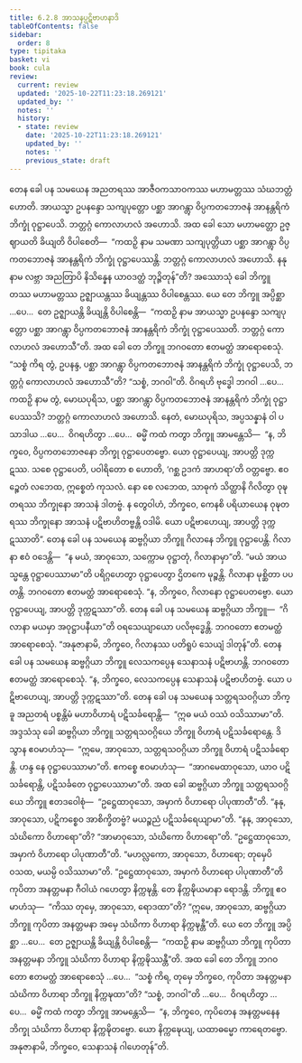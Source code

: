 ```yaml
---
title: 6.2.8 အာသနပ္ပဋိဗာဟနာဒိ
tableOfContents: false
sidebar:
  order: 8
type: tipitaka
basket: vi
book: cula
review:
  current: review
  updated: '2025-10-22T11:23:18.269121'
  updated_by: ''
  notes: ''
  history:
  - state: review
    date: '2025-10-22T11:23:18.269121'
    updated_by: ''
    notes: ''
    previous_state: draft
---
```



<ReviewStatus review={frontmatter.review} showDetails={true} />

<HypothesisAnnotation frontmatter={frontmatter} />

<DynamicBreadcrumb />

<Division number="316" book="cula" e="ch" v="4" p="315">

<Paragraph number="1359" book="cula">
တေန ခေါ ပန သမယေန အညတရဿ အာဇီဝကသာဝကဿ မဟာမတ္တဿ သံဃဘတ္တံ ဟောတိ. အာယသ္မာ ဥပနန္ဒော သကျပုတ္တော ပစ္ဆာ အာဂန္တွာ ဝိပ္ပကတဘောဇနံ အာနန္တရိကံ ဘိက္ခုံ ဝုဋ္ဌာပေသိ. ဘတ္တဂ္ဂံ ကောလာဟလံ အဟောသိ. အထ ခေါ သော မဟာမတ္တော ဥဇ္ဈာယတိ ခိယျတိ ဝိပါစေတိ—  “ကထဉှိ နာမ သမဏာ သကျပုတ္တိယာ ပစ္ဆာ အာဂန္တွာ ဝိပ္ပကတဘောဇနံ အာနန္တရိကံ ဘိက္ခုံ ဝုဋ္ဌာပေဿန္တိ. ဘတ္တဂ္ဂံ ကောလာဟလံ အဟောသိ. နနု နာမ လဗ္ဘာ အညတြာပိ နိသိန္နေန ယာဝဒတ္ထံ ဘုဉ္ဇိတုန်”တိ?
</Paragraph>

<Paragraph number="1360" book="cula">
အဿောသုံ ခေါ ဘိက္ခူ တဿ မဟာမတ္တဿ ဥဇ္ဈာယန္တဿ ခိယျန္တဿ ဝိပါစေန္တဿ. ယေ တေ ဘိက္ခူ အပ္ပိစ္ဆာ …ပေ…  တေ ဥဇ္ဈာယန္တိ ခိယျန္တိ ဝိပါစေန္တိ—  “ကထဉှိ နာမ အာယသ္မာ ဥပနန္ဒော သကျပုတ္တော ပစ္ဆာ အာဂန္တွာ ဝိပ္ပကတဘောဇနံ အာနန္တရိကံ ဘိက္ခုံ ဝုဋ္ဌာပေဿတိ. ဘတ္တဂ္ဂံ ကောလာဟလံ အဟောသီ”တိ. အထ ခေါ တေ ဘိက္ခူ ဘဂဝတော ဧတမတ္ထံ အာရောစေသုံ. “သစ္စံ ကိရ တွံ, ဥပနန္ဒ, ပစ္ဆာ အာဂန္တွာ ဝိပ္ပကတဘောဇနံ အာနန္တရိကံ ဘိက္ခုံ ဝုဋ္ဌာပေသိ, ဘတ္တဂ္ဂံ ကောလာဟလံ အဟောသီ”တိ? “သစ္စံ, ဘဂဝါ”တိ. ဝိဂရဟိ ဗုဒ္ဓေါ ဘဂဝါ …ပေ…  ကထဉှိ နာမ တွံ, မောဃပုရိသ, ပစ္ဆာ အာဂန္တွာ ဝိပ္ပကတဘောဇနံ အာနန္တရိကံ ဘိက္ခုံ ဝုဋ္ဌာပေဿသိ? ဘတ္တဂ္ဂံ ကောလာဟလံ အဟောသိ. နေတံ, မောဃပုရိသ, အပ္ပသန္နာနံ ဝါ ပသာဒါယ …ပေ…  ဝိဂရဟိတွာ …ပေ…  ဓမ္မိံ ကထံ ကတွာ ဘိက္ခူ အာမန္တေသိ—  “န, ဘိက္ခဝေ, ဝိပ္ပကတဘောဇနော ဘိက္ခု ဝုဋ္ဌာပေတဗ္ဗော. ယော ဝုဋ္ဌာပေယျ, အာပတ္တိ ဒုက္ကဋဿ. သစေ ဝုဋ္ဌာပေတိ, ပဝါရိတော စ ဟောတိ, ‘ဂစ္ဆ ဥဒကံ အာဟရာ’တိ ဝတ္တဗ္ဗော. ဧဝဉ္စေတံ လဘေထ, ဣစ္စေတံ ကုသလံ. နော စေ လဘေထ, သာဓုကံ သိတ္ထာနိ ဂိလိတွာ ဝုဍ္ဎတရဿ ဘိက္ခုနော အာသနံ ဒါတဗ္ဗံ. န တွေဝါဟံ, ဘိက္ခဝေ, ကေနစိ ပရိယာယေန ဝုဍ္ဎတရဿ ဘိက္ခုနော အာသနံ ပဋိဗာဟိတဗ္ဗန္တိ ဝဒါမိ. ယော ပဋိဗာဟေယျ, အာပတ္တိ ဒုက္ကဋဿာတိ”.
</Paragraph>

<Paragraph number="1361" book="cula">
တေန ခေါ ပန သမယေန ဆဗ္ဗဂ္ဂိယာ ဘိက္ခူ ဂိလာနေ ဘိက္ခူ ဝုဋ္ဌာပေန္တိ. ဂိလာနာ ဧဝံ ဝဒေန္တိ—  “န မယံ, အာဝုသော, သက္ကောမ ဝုဋ္ဌာတုံ, ဂိလာနာမှာ”တိ. “မယံ အာယသ္မန္တေ ဝုဋ္ဌာပေဿာမာ”တိ ပရိဂ္ဂဟေတွာ ဝုဋ္ဌာပေတွာ ဌိတကေ မုဉ္စန္တိ. ဂိလာနာ မုစ္ဆိတာ ပပတန္တိ. ဘဂဝတော ဧတမတ္ထံ အာရောစေသုံ. “န, ဘိက္ခဝေ, ဂိလာနော ဝုဋ္ဌာပေတဗ္ဗော. ယော ဝုဋ္ဌာပေယျ, အာပတ္တိ ဒုက္ကဋဿာ”တိ.
</Paragraph>

<Paragraph number="1362" book="cula">
တေန ခေါ ပန သမယေန ဆဗ္ဗဂ္ဂိယာ ဘိက္ခူ—  “ဂိလာနာ မယမှာ အဝုဋ္ဌာပနီယာ”တိ ဝရသေယျာယော ပလိဗုဒ္ဓေန္တိ. ဘဂဝတော ဧတမတ္ထံ အာရောစေသုံ. “အနုဇာနာမိ, ဘိက္ခဝေ, ဂိလာနဿ ပတိရူပံ သေယျံ ဒါတုန်”တိ.
</Paragraph>

<Paragraph number="1363" book="cula">
တေန ခေါ ပန သမယေန ဆဗ္ဗဂ္ဂိယာ ဘိက္ခူ လေသကပ္ပေန သေနာသနံ ပဋိဗာဟန္တိ. ဘဂဝတော ဧတမတ္ထံ အာရောစေသုံ. “န, ဘိက္ခဝေ, လေသကပ္ပေန သေနာသနံ ပဋိဗာဟိတဗ္ဗံ. ယော ပဋိဗာဟေယျ, အာပတ္တိ ဒုက္ကဋဿာ”တိ.
</Paragraph>

<Paragraph number="1364" book="cula">
တေန ခေါ ပန သမယေန သတ္တရသဝဂ္ဂိယာ ဘိက္ခူ အညတရံ ပစ္စန္တိမံ မဟာဝိဟာရံ ပဋိသင်္ခရောန္တိ—  “ဣဓ မယံ ဝဿံ ဝသိဿာမာ”တိ. အဒ္ဒသံသု ခေါ ဆဗ္ဗဂ္ဂိယာ ဘိက္ခူ သတ္တရသဝဂ္ဂိယေ ဘိက္ခူ ဝိဟာရံ ပဋိသင်္ခရောန္တေ. ဒိသွာန ဧဝမာဟံသု—  “ဣမေ, အာဝုသော, သတ္တရသဝဂ္ဂိယာ ဘိက္ခူ ဝိဟာရံ ပဋိသင်္ခရောန္တိ. ဟန္ဒ နေ ဝုဋ္ဌာပေဿာမာ”တိ. ဧကစ္စေ ဧဝမာဟံသု—  “အာဂမေထာဝုသော, ယာဝ ပဋိသင်္ခရောန္တိ, ပဋိသင်္ခတေ ဝုဋ္ဌာပေဿာမာ”တိ. အထ ခေါ ဆဗ္ဗဂ္ဂိယာ ဘိက္ခူ သတ္တရသဝဂ္ဂိယေ ဘိက္ခူ ဧတဒဝေါစုံ—  “ဥဋ္ဌေထာဝုသော, အမှာကံ ဝိဟာရော ပါပုဏာတီ”တိ. “နနု, အာဝုသော, ပဋိကစ္စေဝ အာစိက္ခိတဗ္ဗံ? မယဉ္စညံ ပဋိသင်္ခရေယျာမာ”တိ. “နနု, အာဝုသော, သံဃိကော ဝိဟာရော”တိ? “အာမာဝုသော, သံဃိကော ဝိဟာရော”တိ. “ဥဋ္ဌေထာဝုသော, အမှာကံ ဝိဟာရော ပါပုဏာတီ”တိ. “မဟလ္လကော, အာဝုသော, ဝိဟာရော; တုမှေပိ ဝသထ, မယမ္ပိ ဝသိဿာမာ”တိ. “ဥဋ္ဌေထာဝုသော, အမှာကံ ဝိဟာရော ပါပုဏာတီ”တိ ကုပိတာ အနတ္တမနာ ဂီဝါယံ ဂဟေတွာ နိက္ကဍ္ဎန္တိ. တေ နိက္ကဍ္ဎိယမာနာ ရောဒန္တိ. ဘိက္ခူ ဧဝမာဟံသု—  “ကိဿ တုမှေ, အာဝုသော, ရောဒထာ”တိ? “ဣမေ, အာဝုသော, ဆဗ္ဗဂ္ဂိယာ ဘိက္ခူ ကုပိတာ အနတ္တမနာ အမှေ သံဃိကာ ဝိဟာရာ နိက္ကဍ္ဎန္တီ”တိ.
</Paragraph>

<Paragraph number="1365" book="cula">
ယေ တေ ဘိက္ခူ အပ္ပိစ္ဆာ …ပေ…  တေ ဥဇ္ဈာယန္တိ ခိယျန္တိ ဝိပါစေန္တိ—  “ကထဉှိ နာမ ဆဗ္ဗဂ္ဂိယာ ဘိက္ခူ ကုပိတာ အနတ္တမနာ ဘိက္ခူ သံဃိကာ ဝိဟာရာ နိက္ကဍ္ဎိဿန္တီ”တိ. အထ ခေါ တေ ဘိက္ခူ ဘဂဝတော ဧတမတ္ထံ အာရောစေသုံ …ပေ…  “သစ္စံ ကိရ, တုမှေ ဘိက္ခဝေ, ကုပိတာ အနတ္တမနာ သံဃိကာ ဝိဟာရာ ဘိက္ခူ နိက္ကဍ္ဎထာ”တိ? “သစ္စံ, ဘဂဝါ”တိ …ပေ…  ဝိဂရဟိတွာ …ပေ…  ဓမ္မိံ ကထံ ကတွာ ဘိက္ခူ အာမန္တေသိ—  “န, ဘိက္ခဝေ, ကုပိတေန အနတ္တမနေန ဘိက္ခု သံဃိကာ ဝိဟာရာ နိက္ကဍ္ဎိတဗ္ဗော. ယော နိက္ကဍ္ဎေယျ, ယထာဓမ္မော ကာရေတဗ္ဗော. အနုဇာနာမိ, ဘိက္ခဝေ, သေနာသနံ ဂါဟေတုန်”တိ.
</Paragraph>
</Division>